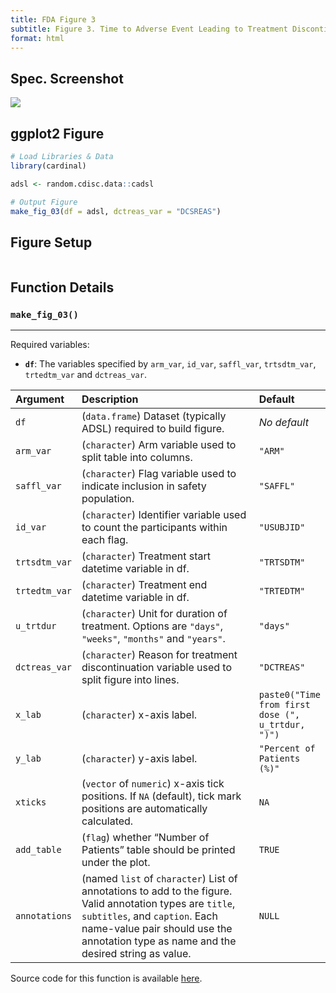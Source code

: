```yaml
---
title: FDA Figure 3
subtitle: Figure 3. Time to Adverse Event Leading to Treatment Discontinuation, Safety Population, Trial X
format: html
---
```


::: panel-tabset
## Spec. Screenshot

![](../assets/images/screenshots/fig_03.png){fig-align="center"}

## ggplot2 Figure

```r
# Load Libraries & Data
library(cardinal)

adsl <- random.cdisc.data::cadsl

# Output Figure
make_fig_03(df = adsl, dctreas_var = "DCSREAS")
```

## Figure Setup

```r
```

## Function Details

### `make_fig_03()`

------------------------------------------------------------------------

Required variables:

-   **`df`**: The variables specified by `arm_var`, `id_var`, `saffl_var`, `trtsdtm_var`, `trtedtm_var` and `dctreas_var`.

| Argument      | Description                                                                                                                                                                                                                          | Default                                           |
|:--------------|:-------------------------------------------------------------------------------------------------------------------------------------------------------------------------------------------------------------------------------------|:--------------------------------------------------|
| `df`          | (`data.frame`) Dataset (typically ADSL) required to build figure.                                                                                                                                                                    | *No default*                                      |
| `arm_var`     | (`character`) Arm variable used to split table into columns.                                                                                                                                                                         | `"ARM"`                                           |
| `saffl_var`   | (`character`) Flag variable used to indicate inclusion in safety population.                                                                                                                                                         | `"SAFFL"`                                         |
| `id_var`      | (`character`) Identifier variable used to count the participants within each flag.                                                                                                                                                   | `"USUBJID"`                                       |
| `trtsdtm_var` | (`character`) Treatment start datetime variable in df.                                                                                                                                                                               | `"TRTSDTM"`                                       |
| `trtedtm_var` | (`character`) Treatment end datetime variable in df.                                                                                                                                                                                 | `"TRTEDTM"`                                       |
| `u_trtdur`    | (`character`) Unit for duration of treatment. Options are `"days"`, `"weeks"`, `"months"` and `"years"`.                                                                                                                             | `"days"`                                          |
| `dctreas_var` | (`character`) Reason for treatment discontinuation variable used to split figure into lines.                                                                                                                                         | `"DCTREAS"`                                       |
| `x_lab`       | (`character`) x-axis label.                                                                                                                                                                                                          | `paste0("Time from first dose (", u_trtdur, ")")` |
| `y_lab`       | (`character`) y-axis label.                                                                                                                                                                                                          | `"Percent of Patients (%)"`                       |
| `xticks`      | (`vector` of `numeric`) x-axis tick positions. If `NA` (default), tick mark positions are automatically calculated.                                                                                                                  | `NA`                                              |
| `add_table`   | (`flag`) whether "Number of Patients" table should be printed under the plot.                                                                                                                                                        | `TRUE`                                            |
| `annotations` | (named `list` of `character`) List of annotations to add to the figure. Valid annotation types are `title`, `subtitles`, and `caption`. Each name-value pair should use the annotation type as name and the desired string as value. | `NULL`                                            |

Source code for this function is available [here](https://github.com/pharmaverse/cardinal/blob/main/R/fda-fig_03.R).
:::

